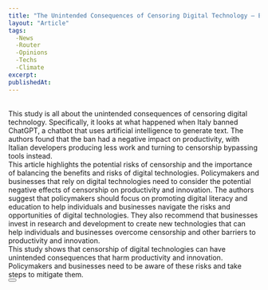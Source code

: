 ```yaml
---
title: "The Unintended Consequences of Censoring Digital Technology – Evidence from Italy’s ChatGPT Ban"
layout: "Article"
tags:
  -News
  -Router
  -Opinions
  -Techs
  -Climate
excerpt:
publishedAt:
---
```

<br/>
This study is all about the unintended consequences of censoring digital technology. Specifically, it looks at what happened when Italy banned ChatGPT, a chatbot that uses artificial intelligence to generate text. The authors found that the ban had a negative impact on productivity, with Italian developers producing less work and turning to censorship bypassing tools instead. 
<br/>
This article highlights the potential risks of censorship and the importance of balancing the benefits and risks of digital technologies. Policymakers and businesses that rely on digital technologies need to consider the potential negative effects of censorship on productivity and innovation. The authors suggest that policymakers should focus on promoting digital literacy and education to help individuals and businesses navigate the risks and opportunities of digital technologies. They also recommend that businesses invest in research and development to create new technologies that can help individuals and businesses overcome censorship and other barriers to productivity and innovation. 
<br/>
This study shows that censorship of digital technologies can have unintended consequences that harm productivity and innovation. Policymakers and businesses need to be aware of these risks and take steps to mitigate them.
<br/>
<Button
  address="https://arxiv.org/pdf/2304.09339.pdf"
  text="Source"
/>
